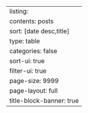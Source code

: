 ---
listing:
  contents: posts
  sort: [date desc,title]
  type: table
  categories: false
  sort-ui: true
  filter-ui: true
  page-size: 9999
page-layout: full
title-block-banner: true
---